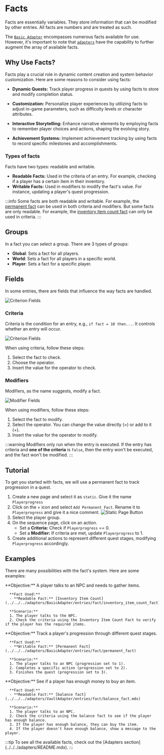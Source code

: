 
# Facts

Facts are essentially variables. They store information that can be modified by other entries. All facts are numbers and are treated as such.

The [`Basic Adapter`](../../../adapters/BasicAdapter/BasicAdapter.mdx) encompasses numerous facts available for use. However, it's important to note that [`adapters`](../../../adapters/README.mdx) have the capability to further augment the array of available facts.

## Why Use Facts?

Facts play a crucial role in dynamic content creation and system behavior customization. Here are some reasons to consider using facts:

- **Dynamic Quests:** Track player progress in quests by using facts to store and modify completion status.

- **Customization:** Personalize player experiences by utilizing facts to adjust in-game parameters, such as difficulty levels or character attributes.

- **Interactive Storytelling:** Enhance narrative elements by employing facts to remember player choices and actions, shaping the evolving story.

- **Achievement Systems:** Implement achievement tracking by using facts to record specific milestones and accomplishments.

### Types of facts

Facts have two types: readable and writable.

- **Readable Facts:** Used in the criteria of an entry. For example, checking if a player has a certain item in their inventory.
- **Writable Facts:** Used in modifiers to modify the fact's value. For instance, updating a player's quest progression.

:::info
Some facts are both readable and writable. For example, the [permanent fact](../../../adapters/BasicAdapter/entries/fact/permanent_fact) can be used in both criteria and modifiers.
But some facts are only readable. For example, the [inventory item count fact](../../../adapters/BasicAdapter/entries/fact/inventory_item_count_fact) can only be used in criteria.
:::

## Groups

In a fact you can select a group. There are 3 types of groups:

- **Global**: Sets a fact for all players.
- **World**: Sets a fact for all players in a specific world.
- **Player**: Sets a fact for a specific player.

## Fields

In some entries, there are fields that influence the way facts are handled.

![Criterion Fields](../../assets/facts/criteria_and_modifier.png)

### Criteria

Criteria is the condition for an entry, e.g., `if fact = 10 then...`. It controls whether an entry will occur.

![Criterion Fields](../../assets/facts/criteria.png)

When using criteria, follow these steps:

1. Select the fact to check.
2. Choose the operator.
3. Insert the value for the operator to check.

### Modifiers

Modifiers, as the name suggests, modify a fact.

![Modifier Fields](../../assets/facts/modifier.png)

When using modifiers, follow these steps:

1. Select the fact to modify.
2. Select the operator. You can change the value directly (=) or add to it (+).
3. Insert the value for the operator to modify.

:::warning
Modifiers only run when the entry is executed.
If the entry has criteria and **one of the criteria** is `false`, then the entry won't be executed, and the fact won't be modified.
:::

## Tutorial

To get you started with facts, we will use a permanent fact to track progression in a quest.

1. Create a new page and select it as `static`. Give it the name `Playerprogress`
2. Click on the + icon and select `Add Permanent Fact`. Rename it to `Playerprogress` and give it a nice comment.
   ![Static Page Button](../../assets/facts/static-page.png)
3. Select the player group.
4. On the sequence page, click on an action.
   - Set a **Criteria:** Check if `Playerprogress` == 0.
   - Set a **Modifier:** If criteria are met, update `Playerprogress` to 1.
5. Create additional actions to represent different quest stages, modifying `Playerprogress` accordingly.

## Examples

There are many possibilities with the fact's system. Here are some examples:

<Tabs groupId="example" queryString>
   <TabItem value="Gathering Items Quest" label="Gathering Items Quest" default>
      **Objective:** A player talks to an NPC and needs to gather items.

      **Fact Used:**
      - **Readable Fact:** [Inventory Item Count](../../../adapters/BasicAdapter/entries/fact/inventory_item_count_fact)

      **Scenario:**
      1. The player talks to the NPC.
      2. Check the criteria using the Inventory Item Count Fact to verify if the player has the required items.

   </TabItem>
   <TabItem value="Progression Tracking" label="Progression Tracking">
      **Objective:** Track a player's progression through different quest stages.

      **Fact Used:**
      - **Writable Fact:** [Permanent Fact](../../../adapters/BasicAdapter/entries/fact/permanent_fact)

      **Scenario:**
      1. The player talks to an NPC (progression set to 1).
      2. Completes a specific action (progression set to 2).
      3. Finishes the quest (progression set to 3).

   </TabItem>
   <TabItem value="Balance check" label="Balance check">
      **Objective:** See if a player has enough money to buy an item.

      **Fact Used:**
      - **Readable Fact:** [balance fact](../../../adapters/VaultAdapter/entries/fact/balance_fact.mdx)

      **Scenario:**
      1. The player talks to an NPC.
      2. Check the criteria using the balance fact to see if the player has enough balance.
      3. If the player has enough balance, they can buy the item.
      4. If the player doesn't have enough balance, show a message to the player.

   </TabItem>
</Tabs>
:::tip
To see all the available facts, check out the [Adapters section](../../../adapters/README.mdx).
:::
